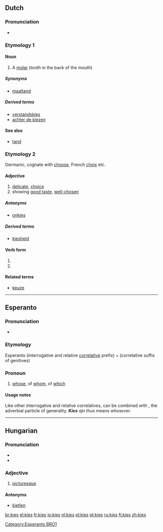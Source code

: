 {{also|Kies}}
==Dutch==

===Pronunciation===
* {{IPA|lang=nl|/kiːs/}}

===Etymology 1===
{{rfe|lang=nl}}

====Noun====
{{nl-noun|g=m|kiezen}}

# A [[molar]] (tooth in the back of the mouth)

=====Synonyms=====
* [[maaltand]]

=====Derived terms=====
* [[verstandskies]] {{m|f}}
* [[achter de kiezen]]

====See also====
* [[tand]]

===Etymology 2===
Germanic, cognate with [[choose]], French [[choix]] etc.

====Adjective====
{{nl-adj|sup=meest kies}}

# [[delicate]], [[choice]]
# showing [[good taste]], [[well-chosen]]

=====Antonyms=====
* [[onkies]]

=====Derived terms=====
* [[kiesheid]]

====Verb form====
{{infl|nl|verb form}}

# {{form of|present imperfect singular|[[kiezen]]}}
# {{form of|imperative|kiezen}}

====Related terms====
* [[keuze]]

----

==Esperanto==

===Pronunciation===
* {{IPA|lang=eo|/'kɪɛs/}}

===Etymology===
Esperanto {{term|ki-|lang=eo}} (interrogative and relative [[:Category:Esperanto correlatives|correlative]] prefix) + {{term|-es|lang=eo}} (correlative suffix of genitives)

===Pronoun===
{{infl|eo|correlative|interrogative and relative correlative of genitives||plural|kies|accusative singular|kies|accusative plural|kies}}

# [[whose]], of [[whom]], of [[which]]

====Usage notes====
Like other interrogative and relative correlatives, {{term|kies}} can be combined with {{term|ajn}}, the adverbial particle of generality. '''''Kies''' ajn'' thus means ''whosever''.

[[Category:Esperanto BRO1]]

----

==Hungarian==

===Pronunciation===
* {{IPA|/ˈkiɛʃ/|lang=hu}}
* {{hyphenation|ki|es}}

===Adjective===
{{hu-adj|ebb}}

# {{archaic|lang=hu}} [[picturesque]]

====Antonyms====
* [[kietlen]]

[[br:kies]]
[[el:kies]]
[[fr:kies]]
[[io:kies]]
[[nl:kies]]
[[pl:kies]]
[[pt:kies]]
[[ru:kies]]
[[fi:kies]]
[[zh:kies]]
